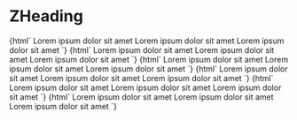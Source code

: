 
<Meta title="Typography/ZHeading" component="z-heading" />

# ZHeading

<Preview>
  <Story name="h1">
    {html`
      <z-heading variant="regular" level="h1">Lorem ipsum dolor sit amet </z-heading>
      <z-heading variant="semibold" level="h1">Lorem ipsum dolor sit amet</z-heading>
      <z-heading variant="light" level="h1">Lorem ipsum dolor sit amet</z-heading>
    `}
  </Story>
  <Story name="h1-sm">
    {html`
      <z-heading variant="regular" level="h1-sm">Lorem ipsum dolor sit amet</z-heading>
      <z-heading variant="semibold" level="h1-sm">Lorem ipsum dolor sit amet</z-heading>
      <z-heading variant="light" level="h1-sm">Lorem ipsum dolor sit amet</z-heading>
    `}
  </Story>
  <Story name="h2">
    {html`
      <z-heading variant="regular" level="h2">Lorem ipsum dolor sit amet</z-heading>
      <z-heading variant="semibold" level="h2">Lorem ipsum dolor sit amet</z-heading>
      <z-heading variant="light" level="h2">Lorem ipsum dolor sit amet</z-heading>
    `}
  </Story>
  <Story name="h2-sm">
    {html`
      <z-heading variant="regular" level="h2-sm">Lorem ipsum dolor sit amet</z-heading>
      <z-heading variant="semibold" level="h2-sm">Lorem ipsum dolor sit amet</z-heading>
      <z-heading variant="light" level="h2-sm">Lorem ipsum dolor sit amet</z-heading>
    `}
  </Story>
  <Story name="h3">
    {html`
      <z-heading variant="regular" level="h3">Lorem ipsum dolor sit amet</z-heading>
      <z-heading variant="semibold" level="h3">Lorem ipsum dolor sit amet</z-heading>
      <z-heading variant="light" level="h3">Lorem ipsum dolor sit amet</z-heading>
    `}
  </Story>
  <Story name="h4">
    {html`
      <z-heading variant="regular" level="h4">Lorem ipsum dolor sit amet</z-heading>
      <z-heading variant="semibold" level="h4">Lorem ipsum dolor sit amet</z-heading>
      <z-heading variant="light" level="h4">Lorem ipsum dolor sit amet</z-heading>
    `}
  </Story>
</Preview>

<Props of="z-heading" />


